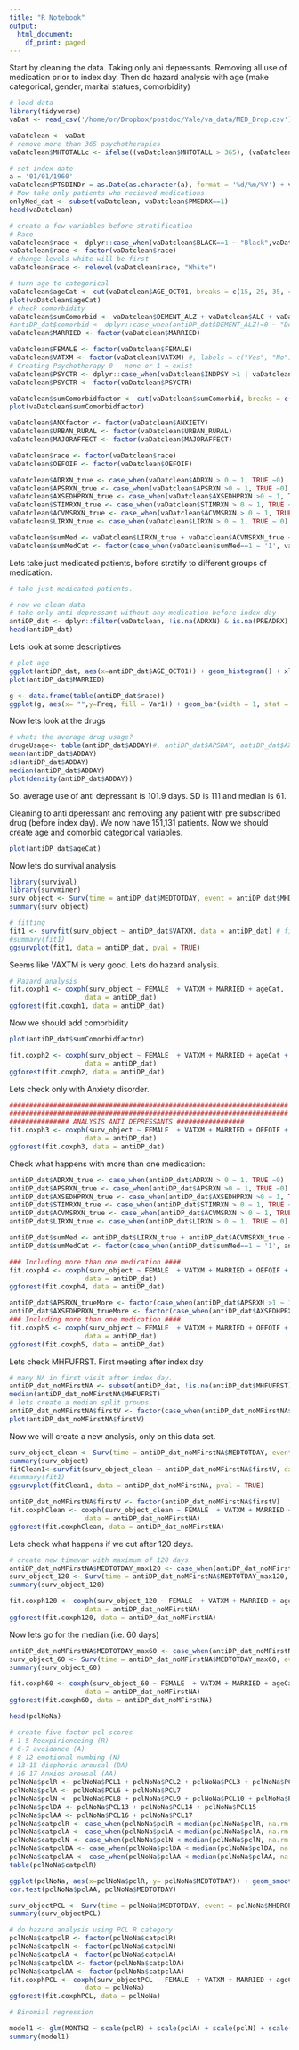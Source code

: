 ```yaml
---
title: "R Notebook"
output:
  html_document:
    df_print: paged
---
```


Start by cleaning the data. Taking only ani depressants.
Removing all use of medication prior to index day.
Then do hazard analysis with age (make categorical, gender, marital statues, comorbidity)

```r
# load data
library(tidyverse)
vaDat <- read_csv('/home/or/Dropbox/postdoc/Yale/va_data/MED_Drop.csv')

vaDatclean <- vaDat
# remove more than 365 psychotherapies
vaDatclean$MHTOTALLc <- ifelse((vaDatclean$MHTOTALL > 365), (vaDatclean$MHTOTALLc = 365), (vaDatclean$MHTOTALLc = vaDatclean$MHTOTALL))

# set index date
a = '01/01/1960'
vaDatclean$PTSDINDr = as.Date(as.character(a), format = '%d/%m/%Y') + vaDatclean$PTSDIND
# Now take only patients who recieved medications. 
onlyMed_dat <- subset(vaDatclean, vaDatclean$PMEDRX==1)
head(vaDatclean)
```
```r
# create a few variables before stratification
# Race
vaDatclean$race <- dplyr::case_when(vaDatclean$BLACK==1 ~ "Black",vaDatclean$WHITE==1 ~ "White", vaDatclean$HISPANIC==1 ~ "Hispanic", vaDatclean$ASIAN ==1 ~ "Asian", TRUE ~ "Other")
vaDatclean$race <- factor(vaDatclean$race)
# change levels white will be first
vaDatclean$race <- relevel(vaDatclean$race, "White")

# turn age to categorical
vaDatclean$ageCat <- cut(vaDatclean$AGE_OCT01, breaks = c(15, 25, 35, 45, 60, 90), labels = c("18-25", "26-35", "36-45", "45-60", "60+"))
plot(vaDatclean$ageCat)
# check comorbidity
vaDatclean$sumComorbid <- vaDatclean$DEMENT_ALZ + vaDatclean$ALC + vaDatclean$DRUG + vaDatclean$SCHIZOPHRENIA + vaDatclean$OTHERPSYCHOSIS + vaDatclean$BIPOLAR + vaDatclean$MAJORAFFECT + vaDatclean$OTHERDEP + vaDatclean$ANXIETY + vaDatclean$ADJUSTMENT + vaDatclean$PERSONALITY + vaDatclean$BORDERLINE
#antiDP_dat$comorbid <- dplyr::case_when(antiDP_dat$DEMENT_ALZ!=0 ~ "Dementia", antiDP_dat$ALC !=0 ~"Alcohol", )
vaDatclean$MARRIED <- factor(vaDatclean$MARRIED)

vaDatclean$FEMALE <- factor(vaDatclean$FEMALE)
vaDatclean$VATXM <- factor(vaDatclean$VATXM) #, labels = c("Yes", "No"))
# Creating Psychotherapy 0 - none or 1 = exist
vaDatclean$PSYCTR <- dplyr::case_when(vaDatclean$INDPSY >1 | vaDatclean$GRPPSY >1 | vaDatclean$FAMPSY >1 ~ "yes", TRUE ~ "no")
vaDatclean$PSYCTR <- factor(vaDatclean$PSYCTR)

vaDatclean$sumComorbidfactor <- cut(vaDatclean$sumComorbid, breaks = c(-1,0,1,3,15), labels = c("0","1", "2-3","3+"))
plot(vaDatclean$sumComorbidfactor)

vaDatclean$ANXfactor <- factor(vaDatclean$ANXIETY)
vaDatclean$URBAN_RURAL <- factor(vaDatclean$URBAN_RURAL)
vaDatclean$MAJORAFFECT <- factor(vaDatclean$MAJORAFFECT)

vaDatclean$race <- factor(vaDatclean$race)
vaDatclean$OEFOIF <- factor(vaDatclean$OEFOIF)

vaDatclean$ADRXN_true <- case_when(vaDatclean$ADRXN > 0 ~ 1, TRUE ~0)
vaDatclean$APSRXN_true <- case_when(vaDatclean$APSRXN >0 ~ 1, TRUE ~0)
vaDatclean$AXSEDHPRXN_true <- case_when(vaDatclean$AXSEDHPRXN >0 ~ 1, TRUE ~0)
vaDatclean$STIMRXN_true <- case_when(vaDatclean$STIMRXN > 0 ~ 1, TRUE ~ 0)
vaDatclean$ACVMSRXN_true <- case_when(vaDatclean$ACVMSRXN > 0 ~ 1, TRUE ~ 0)
vaDatclean$LIRXN_true <- case_when(vaDatclean$LIRXN > 0 ~ 1, TRUE ~ 0)

vaDatclean$sumMed <- vaDatclean$LIRXN_true + vaDatclean$ACVMSRXN_true + vaDatclean$STIMRXN_true + vaDatclean$AXSEDHPRXN_true + vaDatclean$APSRXN_true + vaDatclean$ADRXN_true 
vaDatclean$sumMedCat <- factor(case_when(vaDatclean$sumMed==1 ~ '1', vaDatclean$sumMed == 2 ~ "2", vaDatclean$sumMed >= 3 ~ "3+"))

```

Lets take just medicated patients, before stratify to different groups of medication.
```r
# take just medicated patients. 

```


```r
# now we clean data
# take only anti depressant without any medication before index day
antiDP_dat <- dplyr::filter(vaDatclean, !is.na(ADRXN) & is.na(PREADRX) & is.na(PREAPRX) & is.na(PREAXRX) & is.na(PRESTIRX) & is.na(PREACRX) & is.na(PRELIRX) & is.na(PREOPRX) & is.na(PREPRZRX)) 
head(antiDP_dat)
```

Lets look at some descriptives
```r
# plot age
ggplot(antiDP_dat, aes(x=antiDP_dat$AGE_OCT01)) + geom_histogram() + xlab("Age") + stat_bin(bins=30) + theme_minimal() + ggtitle("Age Histogram")
plot(antiDP_dat$MARRIED)

g <- data.frame(table(antiDP_dat$race))
ggplot(g, aes(x= "",y=Freq, fill = Var1)) + geom_bar(width = 1, stat = "identity") + coord_polar("y", start=0) + theme_minimal()
```
Now lets look at the drugs

```r
# whats the average drug usage?
drugeUsage<- table(antiDP_dat$ADDAY)#, antiDP_dat$APSDAY, antiDP_dat$AXDAY, vaDatclean$STIMDAY)
mean(antiDP_dat$ADDAY)
sd(antiDP_dat$ADDAY)
median(antiDP_dat$ADDAY)
plot(density(antiDP_dat$ADDAY))
```
So. average use of anti depressant is 101.9 days. SD is 111 and median is 61. 


Cleaning to anti dperessant and removing any patient with pre subscribed drug (before index day). We now have 151,131 patients. 
Now we should create age and comorbid categorical variables. 
```r
plot(antiDP_dat$ageCat)
```

Now lets do survival analysis

```r
library(survival)
library(survminer)
surv_object <- Surv(time = antiDP_dat$MEDTOTDAY, event = antiDP_dat$MHDROP)
summary(surv_object)
```


```r
# fitting
fit1 <- survfit(surv_object ~ antiDP_dat$VATXM, data = antiDP_dat) # fit the analysis with gender
#summary(fit1)
ggsurvplot(fit1, data = antiDP_dat, pval = TRUE)
```
Seems like VAXTM is very good. Lets do hazard analysis. 

```r
# Hazard analysis
fit.coxph1 <- coxph(surv_object ~ FEMALE  + VATXM + MARRIED + ageCat, 
                   data = antiDP_dat)
ggforest(fit.coxph1, data = antiDP_dat)
```

Now we should add comorbidity

```r
plot(antiDP_dat$sumComorbidfactor)
```

```r
fit.coxph2 <- coxph(surv_object ~ FEMALE  + VATXM + MARRIED + ageCat + sumComorbidfactor, 
                   data = antiDP_dat)
ggforest(fit.coxph2, data = antiDP_dat)
```
Lets check only with Anxiety disorder.

```r
######################################################################
######################################################################
############### ANALYSIS ANTI DEPRESSANTS #################
fit.coxph3 <- coxph(surv_object ~ FEMALE  + VATXM + MARRIED + OEFOIF + race + sumComorbidfactor, 
                   data = antiDP_dat)
ggforest(fit.coxph3, data = antiDP_dat)
```


Check what happens with more than one medication:
```r
antiDP_dat$ADRXN_true <- case_when(antiDP_dat$ADRXN > 0 ~ 1, TRUE ~0)
antiDP_dat$APSRXN_true <- case_when(antiDP_dat$APSRXN >0 ~ 1, TRUE ~0)
antiDP_dat$AXSEDHPRXN_true <- case_when(antiDP_dat$AXSEDHPRXN >0 ~ 1, TRUE ~0)
antiDP_dat$STIMRXN_true <- case_when(antiDP_dat$STIMRXN > 0 ~ 1, TRUE ~ 0)
antiDP_dat$ACVMSRXN_true <- case_when(antiDP_dat$ACVMSRXN > 0 ~ 1, TRUE ~ 0)
antiDP_dat$LIRXN_true <- case_when(antiDP_dat$LIRXN > 0 ~ 1, TRUE ~ 0)

antiDP_dat$sumMed <- antiDP_dat$LIRXN_true + antiDP_dat$ACVMSRXN_true + antiDP_dat$STIMRXN_true + antiDP_dat$AXSEDHPRXN_true + antiDP_dat$APSRXN_true + antiDP_dat$ADRXN_true 
antiDP_dat$sumMedCat <- factor(case_when(antiDP_dat$sumMed==1 ~ '1', antiDP_dat$sumMed == 2 ~ "2", antiDP_dat$sumMed >= 3 ~ "3+"))

```

```r
### Including more than one medication ####
fit.coxph4 <- coxph(surv_object ~ FEMALE  + VATXM + MARRIED + OEFOIF + race + sumComorbidfactor + sumMedCat, 
                   data = antiDP_dat)
ggforest(fit.coxph4, data = antiDP_dat)
```

```r
antiDP_dat$APSRXN_trueMore <- factor(case_when(antiDP_dat$APSRXN >1 ~ 1, TRUE ~0))
antiDP_dat$AXSEDHPRXN_trueMore <- factor(case_when(antiDP_dat$AXSEDHPRXN >1 ~ 1, TRUE ~0))
### Including more than one medication ####
fit.coxph5 <- coxph(surv_object ~ FEMALE  + VATXM + MARRIED + OEFOIF + race + sumComorbidfactor + APSRXN_trueMore + AXSEDHPRXN_trueMore, 
                   data = antiDP_dat)
ggforest(fit.coxph5, data = antiDP_dat)
```





Lets check MHFUFRST. First meeting after index day
```r
# many NA in first visit after index day.
antiDP_dat_noMFirstNA <- subset(antiDP_dat, !is.na(antiDP_dat$MHFUFRST))
median(antiDP_dat_noMFirstNA$MHFUFRST)
# lets create a median split groups
antiDP_dat_noMFirstNA$firstV <- factor(case_when(antiDP_dat_noMFirstNA$MHFUFRST<=30 ~ "Low_Waiting", antiDP_dat_noMFirstNA$MHFUFRST>30 ~ "High_Waiting"))
plot(antiDP_dat_noMFirstNA$firstV)
```
Now we will create a new analysis, only on this data set. 
```r
surv_object_clean <- Surv(time = antiDP_dat_noMFirstNA$MEDTOTDAY, event = antiDP_dat_noMFirstNA$MHDROP)
summary(surv_object)
fitClean1<-survfit(surv_object_clean ~ antiDP_dat_noMFirstNA$firstV, data = antiDP_dat_noMFirstNA) # fit the analysis with gender
#summary(fit1)
ggsurvplot(fitClean1, data = antiDP_dat_noMFirstNA, pval = TRUE)
```

```r
antiDP_dat_noMFirstNA$firstV <- factor(antiDP_dat_noMFirstNA$firstV)
fit.coxphClean <- coxph(surv_object_clean ~ FEMALE  + VATXM + MARRIED + ageCat + race + firstV, 
                   data = antiDP_dat_noMFirstNA)
ggforest(fit.coxphClean, data = antiDP_dat_noMFirstNA)
```

Lets check what happens if we cut after 120 days. 
```r
# create new timevar with maximum of 120 days
antiDP_dat_noMFirstNA$MEDTOTDAY_max120 <- case_when(antiDP_dat_noMFirstNA$MEDTOTDAY>= 120 ~ 120, TRUE ~ antiDP_dat_noMFirstNA$MEDTOTDAY)
surv_object_120 <- Surv(time = antiDP_dat_noMFirstNA$MEDTOTDAY_max120, event = antiDP_dat_noMFirstNA$MONTH4)
summary(surv_object_120)
```
```r
fit.coxph120 <- coxph(surv_object_120 ~ FEMALE  + VATXM + MARRIED + ageCat + race + firstV, 
                   data = antiDP_dat_noMFirstNA)
ggforest(fit.coxph120, data = antiDP_dat_noMFirstNA)
```

Now lets go for the median (i.e. 60 days)
```r
antiDP_dat_noMFirstNA$MEDTOTDAY_max60 <- case_when(antiDP_dat_noMFirstNA$MEDTOTDAY>= 60 ~ 60, TRUE ~ antiDP_dat_noMFirstNA$MEDTOTDAY)
surv_object_60 <- Surv(time = antiDP_dat_noMFirstNA$MEDTOTDAY_max60, event = antiDP_dat_noMFirstNA$MONTH2)
summary(surv_object_60)
```

```r
fit.coxph60 <- coxph(surv_object_60 ~ FEMALE  + VATXM + MARRIED + ageCat + race + firstV + MAJORAFFECT, 
                   data = antiDP_dat_noMFirstNA)
ggforest(fit.coxph60, data = antiDP_dat_noMFirstNA)
```

```r
head(pclNoNa)

```

```r
# create five factor pcl scores
# 1-5 Reexpirienceing (R)
# 6-7 avoidance (A)
# 8-12 emotional numbing (N)
# 13-15 disphoric arousal (DA)
# 16-17 Anxios arousal (AA)
pclNoNa$pclR <- pclNoNa$PCL1 + pclNoNa$PCL2 + pclNoNa$PCL3 + pclNoNa$PCL4 + pclNoNa$PCL5
pclNoNa$pclA <- pclNoNa$PCL6 + pclNoNa$PCL7
pclNoNa$pclN <- pclNoNa$PCL8 + pclNoNa$PCL9 + pclNoNa$PCL10 + pclNoNa$PCL11 + pclNoNa$PCL12
pclNoNa$pclDA <- pclNoNa$PCL13 + pclNoNa$PCL14 + pclNoNa$PCL15
pclNoNa$pclAA <- pclNoNa$PCL16 + pclNoNa$PCL17
pclNoNa$catpclR <- case_when(pclNoNa$pclR < median(pclNoNa$pclR, na.rm = TRUE) ~ "Low Rex", TRUE ~ "High Rex")
pclNoNa$catpclA <- case_when(pclNoNa$pclA < median(pclNoNa$pclA, na.rm = TRUE)~ "Low A", TRUE ~ "High A")
pclNoNa$catpclN <- case_when(pclNoNa$pclN < median(pclNoNa$pclN, na.rm = TRUE)~ "Low N", TRUE ~ "High N")
pclNoNa$catpclDA <- case_when(pclNoNa$pclDA < median(pclNoNa$pclDA, na.rm = TRUE)~ "Low Da", TRUE ~ "High DA")
pclNoNa$catpclAA <- case_when(pclNoNa$pclAA < median(pclNoNa$pclAA, na.rm = TRUE)~ "Low AA", TRUE ~ "High AA")
table(pclNoNa$catpclR)
```


```r
ggplot(pclNoNa, aes(x=pclNoNa$pclR, y= pclNoNa$MEDTOTDAY)) + geom_smooth() 
cor.test(pclNoNa$pclAA, pclNoNa$MEDTOTDAY)
```
```r
surv_objectPCL <- Surv(time = pclNoNa$MEDTOTDAY, event = pclNoNa$MHDROP)
summary(surv_objectPCL)
```
```r
# do hazard analysis using PCL R category
pclNoNa$catpclR <- factor(pclNoNa$catpclR)
pclNoNa$catpclN <- factor(pclNoNa$catpclN)
pclNoNa$catpclA <- factor(pclNoNa$catpclA)
pclNoNa$catpclDA <- factor(pclNoNa$catpclDA)
pclNoNa$catpclAA <- factor(pclNoNa$catpclAA)
fit.coxphPCL <- coxph(surv_objectPCL ~ FEMALE  + VATXM + MARRIED + ageCat + race  + MAJORAFFECT + catpclR + catpclN + catpclA + catpclAA + catpclDA, 
                   data = pclNoNa)
ggforest(fit.coxphPCL, data = pclNoNa)
```

```r
# Binomial regression

model1 <- glm(MONTH2 ~ scale(pclR) + scale(pclA) + scale(pclN) + scale(pclDA) + scale(pclAA) + AGE_OCT01 + VAXTM, data=pclNoNa  )
summary(model1)
```


